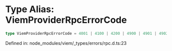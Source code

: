 # Type Alias: ViemProviderRpcErrorCode

```ts
type ViemProviderRpcErrorCode = 4001 | 4100 | 4200 | 4900 | 4901 | 4902;
```

Defined in: node\_modules/viem/\_types/errors/rpc.d.ts:23
